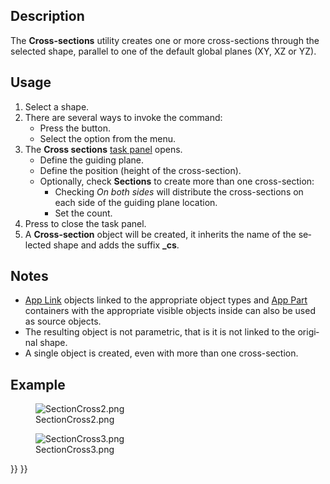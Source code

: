 <languages/>

<div lang="en" dir="ltr" class="mw-content-ltr">
{{Docnav
|[[Part_Section|Section]]
|[[Part_Offset|Offset]]
|[[Part_Workbench|Part]]
|IconL=Part_Section.svg
|IconR=Part_Offset.svg
|IconC=Workbench_Part.svg
}}
</div>

<div lang="en" dir="ltr" class="mw-content-ltr">
{{GuiCommand
|Name=Part CrossSections
|MenuLocation=Part → Cross-sections...
|Workbenches=[[Part_Workbench|Part]]
|SeeAlso=[[Part_Section|Part Section]]
}}
</div>

<div lang="en" dir="ltr" class="mw-content-ltr">
==Description==
</div>

<div lang="en" dir="ltr" class="mw-content-ltr">
The '''Cross-sections''' utility creates one or more cross-sections through the selected shape, parallel to one of the default global planes (XY, XZ or YZ).
</div>

<div lang="en" dir="ltr" class="mw-content-ltr">
==Usage==
</div>

<div lang="en" dir="ltr" class="mw-content-ltr">
# Select a shape.
# There are several ways to invoke the command:
#* Press the {{Button|[[Image:Part_CrossSections.svg|16px]] [[Part_CrossSections|Cross-sections...]]}} button.
#* Select the {{MenuCommand|Part → [[Image:Part_CrossSections.svg|16px]] Cross-sections...}} option from the menu.
# The '''Cross sections''' [[Task_panel|task panel]] opens.
#* Define the guiding plane.
#* Define the position (height of the cross-section).
#* Optionally, check '''Sections''' to create more than one cross-section:
#** Checking ''On both sides'' will distribute the cross-sections on each side of the guiding plane location.
#** Set the count.
# Press {{Button|OK}} to close the task panel.
# A '''Cross-section''' object will be created, it inherits the name of the selected shape and adds the suffix '''_cs'''.
</div>

<div lang="en" dir="ltr" class="mw-content-ltr">
==Notes==
</div>

<div lang="en" dir="ltr" class="mw-content-ltr">
* [[App_Link|App Link]] objects linked to the appropriate object types and [[App_Part|App Part]] containers with the appropriate visible objects inside can also be used as source objects. {{Version|0.20}}
* The resulting object is not parametric, that is it is not linked to the original shape.
* A single object is created, even with more than one cross-section.
</div>

<div lang="en" dir="ltr" class="mw-content-ltr">
==Example==
</div>

[[Image:SectionCross2.png]]
<div lang="en" dir="ltr" class="mw-content-ltr">
{{Caption|Inputs}}
</div>

[[Image:SectionCross3.png]]
<div lang="en" dir="ltr" class="mw-content-ltr">
{{Caption|Result}}
</div>


<div lang="en" dir="ltr" class="mw-content-ltr">
{{Docnav
|[[Part_Section|Section]]
|[[Part_Offset|Offset]]
|[[Part_Workbench|Part]]
|IconL=Part_Section.svg
|IconR=Part_Offset.svg
|IconC=Workbench_Part.svg
}}
</div>

{{Part_Tools_navi{{#translation:}}}}
{{Userdocnavi{{#translation:}}}}